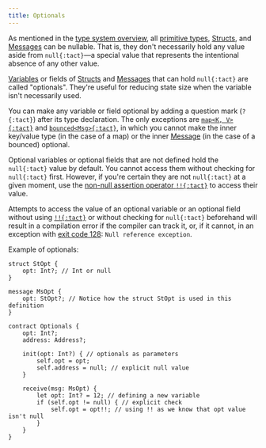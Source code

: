 ```yaml
---
title: Optionals
---
```


As mentioned in the [type system overview](/book/types#optionals), all [primitive types](/book/types#primitive-types), [Structs](/book/structs-and-messages#structs), and [Messages](/book/structs-and-messages#messages) can be nullable. That is, they don't necessarily hold any value aside from `null{:tact}`—a special value that represents the intentional absence of any other value.

[Variables](/book/statements#let) or fields of [Structs](/book/structs-and-messages#structs) and [Messages](/book/structs-and-messages#messages) that can hold `null{:tact}` are called "optionals". They're useful for reducing state size when the variable isn't necessarily used.

You can make any variable or field optional by adding a question mark (`?{:tact}`) after its type declaration. The only exceptions are [`map<K, V>{:tact}`](/book/maps) and [`bounced<Msg>{:tact}`](/book/bounced), in which you cannot make the inner key/value type (in the case of a map) or the inner [Message](/book/structs-and-messages#messages) (in the case of a bounced) optional.

Optional variables or optional fields that are not defined hold the `null{:tact}` value by default. You cannot access them without checking for `null{:tact}` first. However, if you're certain they are not `null{:tact}` at a given moment, use the [non-null assertion operator `!!{:tact}`](/book/operators#unary-non-null-assert) to access their value.

Attempts to access the value of an optional variable or an optional field without using [`!!{:tact}`](/book/operators#unary-non-null-assert) or without checking for `null{:tact}` beforehand will result in a compilation error if the compiler can track it, or, if it cannot, in an exception with [exit code 128](/book/exit-codes#128): `Null reference exception`.

Example of optionals:

```tact
struct StOpt {
    opt: Int?; // Int or null
}

message MsOpt {
    opt: StOpt?; // Notice how the struct StOpt is used in this definition
}

contract Optionals {
    opt: Int?;
    address: Address?;

    init(opt: Int?) { // optionals as parameters
        self.opt = opt;
        self.address = null; // explicit null value
    }

    receive(msg: MsOpt) {
        let opt: Int? = 12; // defining a new variable
        if (self.opt != null) { // explicit check
            self.opt = opt!!; // using !! as we know that opt value isn't null
        }
    }
}
```
